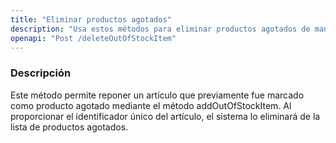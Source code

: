 ```yaml
---
title: "Eliminar productos agotados"
description: "Usa estos métodos para eliminar productos agotados de manera individual"
openapi: "Post /deleteOutOfStockItem"
---
```


### Descripción

Este método permite reponer un artículo que previamente fue marcado como producto agotado mediante el método addOutOfStockItem. Al proporcionar el identificador único del artículo, el sistema lo eliminará de la lista de productos agotados.